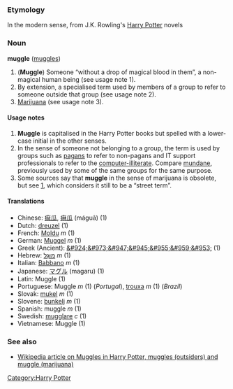 === Etymology ===
In the modern sense, from J.K. Rowling's [[Harry Potter]] novels

=== Noun ===
'''muggle''' ([[muggles]])

# ('''Muggle''') Someone &ldquo;without a drop of magical blood in them&rdquo;, a non-magical human being (see usage note 1).
# By extension, a specialised term used by members of a group to refer to someone outside that group (see usage note 2).
# [[Marijuana]] (see usage note 3).

====Usage notes====
#'''Muggle''' is capitalised in the Harry Potter books but spelled with a lower-case initial in the other senses.
#In the sense of someone not belonging to a group, the term is used by groups such as [[pagan]]s to refer to non-pagans and IT support professionals to refer to the [[computer-illiterate]].  Compare [[mundane]], previously used by some of the same groups for the same purpose.
#Some sources say that '''muggle''' in the sense of marijuana is obsolete, but see [http://www.whitehousedrugpolicy.gov/streetterms/ByAlpha.asp?strTerm=M], which considers it still to be a &ldquo;street term&rdquo;.

==== Translations ====
*Chinese: [[痲瓜]], [[痳瓜]] (máguā) (1)
*Dutch: [[dreuzel]] (1)
*French: [[Moldu]] ''m'' (1)
*German: [[Muggel]] ''m'' (1)
*Greek (Ancient): [[&#924;&#973;&#947;&#945;&#955;&#959;&#953;]] (1)<!-- plural? -->
*Hebrew: [[מוגל|מוּגְל]] ''m'' (1)
*Italian: [[Babbano]] ''m'' (1)
*Japanese: [[マグル]] (magaru) (1)
*Latin: Muggle (1)<!-- gender not yet known -->
*Portuguese: Muggle ''m'' (1) (''Portugal''), [[trouxa]] ''m'' (1) (''Brazil'')
*Slovak: [[mukel]] ''m'' (1)
*Slovene: [[bunkelj]] ''m'' (1) <!-- translator: Jakob J. Kenda -->
*Spanish: muggle ''m'' (1)
*Swedish: [[mugglare]] ''c'' (1)
*Vietnamese: Muggle (1)

===See also===
*[[w:Muggle|Wikipedia article on Muggles in Harry Potter, muggles (outsiders) and muggle (marijuana)]]

[[Category:Harry Potter]]
